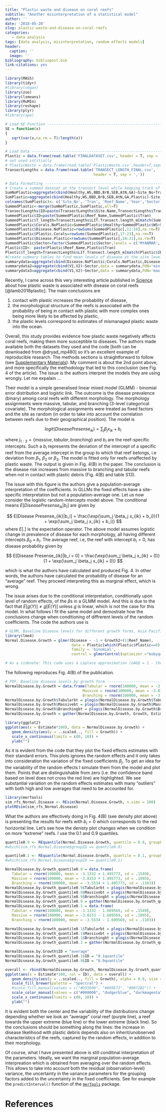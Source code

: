 ```yaml
---
title: "Plastic waste and disease on coral reefs"  
subtitle: "Another misinterpretation of a statistical model"
author: ''
date: '2018-05-20'
slug: plastic-waste-and-disease-on-coral-reefs
categories: 
   - data analysis
tags: [data analysis, misinterpretation, random effects models]
header:
  caption: ''
  image: ''
bibliography: bibliopost.bib
link-citations: yes
---
```


```r
library(MASS)
library(tidyr)
#library(vegan)
library(zoo)
library(lsmeans)
library(MuMIn)
library(reshape)
library(plyr)
#library(ape)

# Load SE Function ----------------------------------------------------------------
SE = function(x)
{
   sqrt(var(x,na.rm = T)/length(x))
}

# Load Data ----------------------------------------------------------------
Plastic = data.frame(read.table('FINALDATASET.csv', header = T, sep = ','))
# not used intitially 
# PlasticWaste = data.frame(read.table('PlasticWaste.csv',header=T,sep=','))
TransectLengths = data.frame(read.table('TRANSECT_LENGTH_FINAL.csv',
                                        header = T, sep = ','))

# Data Formatting ---------------------------------------------------------
# Create a summed dataset at the transect level while keeping track of plastic and disease presence jointly
SumNoPlastic=aggregate(cbind(Healthy,WS,BBD,BrB,SEB,AtN,GA)~Site_No+Tran+Reef_Name+Year+Sector+Country+Season+Group.Code+Trip.code,data=Plastic[which(Plastic$Plastic==0),],FUN='sum',drop=T,na.action = na.pass,na.rm=T)
SumPlastic=aggregate(cbind(Healthy,WS,BBD,BrB,SEB,AtN,GA,Plastic)~Site_No+Tran+Reef_Name+Year+Sector+Country+Season+Group.Code+Trip.code,data=Plastic[which(Plastic$Plastic==1),],FUN='sum',drop=T,na.action = na.pass,na.rm=T)
colnames(SumPlastic)<- c('Site_No', 'Tran', 'Reef_Name','Year','Sector','Country', 'Season', 'Group.Code','Trip.code','Healthy.P','WS.P','BBD.P','BrB.P','SEB.P','AtN.P','GA.P','Plastic')
SummedPlastic<-merge(SumNoPlastic,SumPlastic,all=T)
TransectLengths$ID=paste(TransectLengths$Site.Name,TransectLengths$Transect)
SummedPlastic$ID=paste(SummedPlastic$Reef_Name,SummedPlastic$Tran)
SummedPlastic$T_length=TransectLengths$LIT.Transect.length_m[match(SummedPlastic$ID,TransectLengths$ID)]
SummedPlastic$Corals.NoPlastic=SummedPlastic$Healthy+SummedPlastic$WS+SummedPlastic$BBD+SummedPlastic$BrB+SummedPlastic$SEB+SummedPlastic$AtN+SummedPlastic$GA
SummedPlastic$Disease.NoPlastic=rowSums(SummedPlastic[,11:16],na.rm=T)    
SummedPlastic$Plastic.Corals=rowSums(SummedPlastic[,17:23],na.rm=T)
SummedPlastic$Disease.Plastic=rowSums(SummedPlastic[,18:21],na.rm=T)
SummedPlastic$Sector=factor(SummedPlastic$Sector,levels = c('MYANMAR','KOH TAO','SULAWESI','BALI','PAPUA','PALMS','WH','KEPPELS'))
Plastic$ID<- paste(Plastic$Reef_Name,Plastic$Tran)
Plastic$T_length=TransectLengths$LIT.Transect.length_m[match(Plastic$ID,TransectLengths$ID)]
#Create summary tables to find mean levels of disease at the site level and find the minimum and maximum for the different sectors 
summarydata=aggregate(cbind(Disease.NoPlastic/Corals.NoPlastic,Disease.Plastic/Plastic.Corals,Plastic/T_length/2*50)~Sector+Reef_Name,data = SummedPlastic,FUN='mean')
summarydata2=aggregate(cbind(V1,V2)~Sector,data = summarydata,FUN='min')
summarydata3=aggregate(cbind(V1,V2)~Sector,data = summarydata,FUN='max')
```

Recently, I came across this very interesting article published in [Science](http://science.sciencemag.org/content/359/6374/460.long) about how plastic waste is associated with disease on coral reefs [@lamb2018plastic]. The main conclusions are  

1. contact with plastic increases the probability of disease,  
2. the morphological structure of the reefs is associated with the probability of being in contact with plastic with more complex ones being more likely to be affected by plastic,    
3. the plastic levels correspond to estimates of mismanaged plastic waste into the ocean.   

Overall, this study provides evidence how plastic waste negatively affects coral reefs, making them more susceptible to diseases. The authors made available both the datasets they used and the code [both can be downloaded from @dryad_mp480] so it's an excellent example of reproducible research. The methods sections is straightforward to follow (see [Supplementary Materials](http://science.sciencemag.org/content/suppl/2018/01/24/359.6374.460.DC1?_ga=2.198123375.1394041835.1523546630-1357771364.1523546630)). My comment is about the 2nd point above, and more specifically the methodology that led to this conclusion (see Fig. 4 of the article). The issue is the authors interpret the models they are using wrongly. Let me expalain ...   

Their model is a simple generalised linear mixed model (GLMM) - binomial error distribution and logistic link. The outcome is the disease prevalence (binary) among coral reefs with different morphology. The morphology assignments were massive, tabular, and branching (3-level categorical covariate). The morphological assignments were treated as fixed factors and the site as random (in order to take into account the correlation between reefs due to their geographical position). The model is  

$$ logit(Disease Presense_{ik}) =  \sum_j \beta_j x_{ik} + b_i $$
 
where $j_{1:3} = \{massive, tabular, branching\}$ and $b_i$ are the reef-specific intercepts. Such a $b_i$ represents the deviation of the intercept of a specific reef from the
average intercept in the group to which that reef belongs, i.e deviation from $\beta_1$, $\beta_2$ or $\beta_3$. The model is fitted only for reefs unaffected by plastic waste. The output is given in Fig. 4(B) in the paper. The conclusion is the disease risk increases from massive to branching and tabular reefs when not in contact with plastic debris (Fig. 4(B) and table S13).  

The issue with this figure is the authors give a population-average interpretation of the coefficients. In GLLMs the fixed effects have a site-specific interpretation but not a
population-average one. Let us now consider the logistic random-intercepts model above. The conditional means $E[Disease Presense_{ik}|b_i]$  are given by 

$$ E[Disease Presense_{ik}|b_i] = \frac{\exp(\sum_j \beta_j x_{ik} + b_i)}{1 + \exp(\sum_j \beta_j x_{ik} + b_i)} $$
where $E[.]$ is the expectation operator. The above model assumes logistic change in prevalence of disease for each morphology, all having different intercepts $\beta_0 + b_i$. The average reef, i.e, the reef with intercept $b_i = 0$, has disease probability given by

$$ E[Disease Presense_{ik}|b_i = 0] = \frac{\exp(\sum_j \beta_j x_{ik} + 0)}{1 + \exp(\sum_j \beta_j x_{ik} + 0)} $$

which is what the authors have calculated and produced Fig. 4. In other words, the authors have calculated the probability of disease for an "average" reef. They proceed interpreting this as marginal effect, which is wrong. 

The issue arises due to the conditional interpretation, conditionally upon level of random effects, of the $\beta$s in a GLMM model. And this is due to the fact that $E[g(Y )] \neq g[E(Y)]$ unless $g$ is linear, which is not the case for this model. In what follows I fit the same model and demostrate how the conclusions change when conditioning of diffrerent levels of the random coefficients. The code the authors use is 

```r
# GLMM, Baseline Disease levels for different growth forms, Asia Pacific --------
library(lme4)
Normal.Disease.Growth = glmer(Disease ~ -1 + Growth2+(1|Reef_Name), 
                              data = Plastic[which(Plastic$Plastic==0),], 
                              family = 'binomial', 
                              control = glmerControl(optimizer ="bobyqa"))

# As a sidenote: This code uses a Laplace approximation (nAGQ = 1 - the default) on the integral over the random effects space. "Values greater than 1 produce greater accuracy in the evaluation of the log-likelihood at the expense of speed". The authors of the package suggest values up to 25 (see the documentation). 
```

The following reproduces Fig. 4(B) of the publication.

```r
# PDF, Baseline disease levels by growth form -----------------------------
NormalDisease.by.Growth = data.frame(Tabular = rnorm(100000, mean = -3.1332, sd = .1549),
                                   Massive = rnorm(100000, mean = -3.8153, sd = .1095),
                                   Branching = rnorm(100000, mean = -3.5534, sd = .1103))
NormalDisease.by.Growth$Tabularbt = plogis(NormalDisease.by.Growth$Tabular)
NormalDisease.by.Growth$Massivebt = plogis(NormalDisease.by.Growth$Massive)
NormalDisease.by.Growth$Branchingbt = plogis(NormalDisease.by.Growth$Branching)
NormalDisease.by.Growth = gather(NormalDisease.by.Growth, Growth, Estimate, Tabularbt:Branchingbt)

library(ggplot2)
ggplot(aes(x = Estimate*100), data = NormalDisease.by.Growth) +
   geom_density(aes(y = ..scaled.., fill = Growth)) +
   scale_x_continuous(limits = c(0, 10)) + 
   ylab("")
```

As it is evident from the code that they plot the fixed effects estimates with their standard errors. This plots ignores the random effects and it only takes into consideration the variation of the fixed coefficients $\beta_j$. To get an idea for the variability of the random effects I simulate them from the model and plot them. Points that are distinguishable from zero (i.e. the confidence band based on level does not cross the red line) are highlighted. We see substantial variation on the random effects estimates with many "outliers" with both high and low averages that need to be accounted for.

```r
library(merTools)
sim_rfs_Normal.Disease <- REsim(Normal.Disease.Growth, n.sims = 200) 
plotREsim(sim_rfs_Normal.Disease)
```

What the authors are effectively doing in Fig. 4(B) (see density plot above) is presenting the results for reefs with $b_i = 0$ which corresponds to the red horizontal line. Let's see how the denisty plot changes when we condition on more "extreme" reefs. I use the 0.1 and 0.9 quantiles. 

```r
quantile0.9 <- REquantile(Normal.Disease.Growth, quantile = 0.9, groupFctr = "Reef_Name")
#which(sim_rfs_Normal.Disease$groupID == quantile0.9)

quantile0.1 <- REquantile(Normal.Disease.Growth, quantile = 0.1, groupFctr = "Reef_Name")
#which(sim_rfs_Normal.Disease$groupID == quantile0.1)

NormalDisease.by.Growth_quantile0.9 = data.frame(
   Tabular = rnorm(100000, mean = -3.1332 + 1.495773, sd = .1549),
   Massive = rnorm(100000, mean = -3.8153 + 1.495773, sd = .1095),
   Branching = rnorm(100000, mean = -3.5534 + 1.495773, sd = .1103))
NormalDisease.by.Growth_quantile0.9$Tabularbt = plogis(NormalDisease.by.Growth_quantile0.9$Tabular)
NormalDisease.by.Growth_quantile0.9$Massivebt = plogis(NormalDisease.by.Growth_quantile0.9$Massive)
NormalDisease.by.Growth_quantile0.9$Branchingbt = plogis(NormalDisease.by.Growth_quantile0.9$Branching)
NormalDisease.by.Growth_quantile0.9 = gather(NormalDisease.by.Growth_quantile0.9, Growth, Estimate, Tabularbt:Branchingbt)
NormalDisease.by.Growth_quantile0.1 = data.frame(
   Tabular = rnorm(100000, mean = -3.1332 - 1.689569, sd = .1549),
   Massive = rnorm(100000, mean = -3.8153 - 1.689569, sd = .1095),
   Branching = rnorm(100000, mean = -3.5534 - 1.689569, sd = .1103))

NormalDisease.by.Growth_quantile0.1$Tabularbt = plogis(NormalDisease.by.Growth_quantile0.1$Tabular)
NormalDisease.by.Growth_quantile0.1$Massivebt = plogis(NormalDisease.by.Growth_quantile0.1$Massive)
NormalDisease.by.Growth_quantile0.1$Branchingbt = plogis(NormalDisease.by.Growth_quantile0.1$Branching)
NormalDisease.by.Growth_quantile0.1 = gather(NormalDisease.by.Growth_quantile0.1, Growth, Estimate, Tabularbt:Branchingbt)

NormalDisease.by.Growth$ID = "average"
NormalDisease.by.Growth_quantile0.1$ID = "0.1quantile"
NormalDisease.by.Growth_quantile0.9$ID = "0.9quantile"

overall <- rbind(NormalDisease.by.Growth, NormalDisease.by.Growth_quantile0.1, NormalDisease.by.Growth_quantile0.9)
ggplot(aes(x = Estimate*100, col = ID), data = overall) +
   geom_density(aes(y = ..scaled.., fill = Growth), alpha = 0.9, size = 1.3) +
   scale_fill_brewer(palette = "Spectral") + 
   #scale_fill_manual(values = c("#D55E00", "#009E73", "#0072B2")) + 
   scale_color_manual(values = c("#000000", "dodgerblue", "darkmagenta")) +
   scale_x_continuous(limits = c(0, 10)) + 
   ylab("")
```

It is evident both the center and the variability of the distributions change depending whether we look an "average" coral reef (purple line), a reef towards the upper extreme (blue line) or the lower extreme (black line). So the conclusions should be something along the lines: the increase in disease likelihood with plastic debris depends also on inherit/unobserved characteristics of the reefs, captured by the random effects, in addition to their morphology. 

Of course, what I have presented above is still conditinal interpretation of the parameters. Ideally, we want the marginal population-average interpreation which is obtained from averaging over the random effects. This allows to take into account both the residual (observation-level) variance, the uncertainty in the variance parameters for the grouping factors added to the uncertainty in the fixed coefficients. See for example the `predictInterval()` function of the [`merTools`](https://cran.r-project.org/web/packages/merTools/merTools.pdf) package.  


# References
